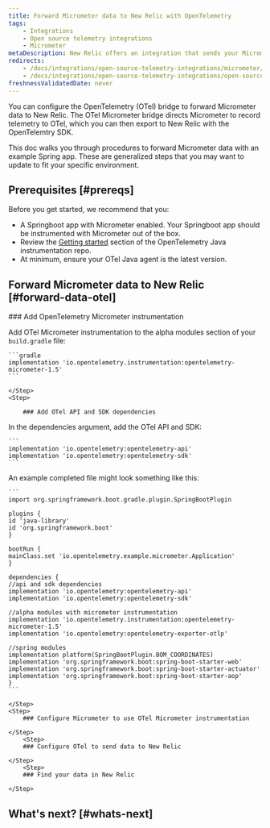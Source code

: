 ```yaml
---
title: Forward Micrometer data to New Relic with OpenTelemetry
tags:
    - Integrations
    - Open source telemetry integrations
    - Micrometer
metaDescription: New Relic offers an integration that sends your Micrometer telemetry data to your New Relic account.
redirects:
    - /docs/integrations/open-source-telemetry-integrations/micrometer/micrometer-metrics-registry
    - /docs/integrations/open-source-telemetry-integrations/open-source-telemetry-integration-list/new-relics-micrometer-integration
freshnessValidatedDate: never
---
```


You can configure the OpenTelemetry (OTel) bridge to forward Micrometer data to New Relic. The OTel Micrometer bridge directs Micrometer to record telemetry to OTel, which you can then export to New Relic with the OpenTelemtry SDK. 

This doc walks you through procedures to forward Micrometer data with an example Spring app. These are generalized steps that you may want to update to fit your specific environment. 

## Prerequisites [#prereqs]

Before you get started, we recommend that you:

* A Springboot app with Micrometer enabled. Your Springboot app should be instrumented with Micrometer out of the box.
* Review the [Getting started](https://docs.newrelic.com/docs/style-guide/capitalization/product-capability-feature-usage/) section of the OpenTelemetry Java instrumentation repo. 
* At minimum, ensure your OTel Java agent is the latest version.

## Forward Micrometer data to New Relic [#forward-data-otel]

<Steps>
    <Step>
### Add OpenTelemetry Micrometer instrumentation

Add OTel Micrometer instrumentation to the alpha modules section of your `build.gradle` file:

    ```gradle
    implementation 'io.opentelemetry.instrumentation:opentelemetry-micrometer-1.5'
    ```

    </Step>
    <Step>

        ### Add OTel API and SDK dependencies
        
In the dependencies argument, add the OTel API and SDK:

    ```
    implementation 'io.opentelemetry:opentelemetry-api'
    implementation 'io.opentelemetry:opentelemetry-sdk'
    ```
    
An example completed file might look something like this:

    ```
    import org.springframework.boot.gradle.plugin.SpringBootPlugin

    plugins {
    id 'java-library'
    id 'org.springframework.boot'
    }

    bootRun {
    mainClass.set 'io.opentelemetry.example.micrometer.Application'
    }

    dependencies {
    //api and sdk dependencies
    implementation 'io.opentelemetry:opentelemetry-api'
    implementation 'io.opentelemetry:opentelemetry-sdk'

    //alpha modules with micrometer instrumentation
    implementation 'io.opentelemetry.instrumentation:opentelemetry-micrometer-1.5'
    implementation 'io.opentelemetry:opentelemetry-exporter-otlp'

    //spring modules
    implementation platform(SpringBootPlugin.BOM_COORDINATES)
    implementation 'org.springframework.boot:spring-boot-starter-web'
    implementation 'org.springframework.boot:spring-boot-starter-actuator'
    implementation 'org.springframework.boot:spring-boot-starter-aop'
    }
    ```

    </Step>
    <Step>
        ### Configure Micrometer to use OTel Micrometer instrumentation
        
    </Step>
        <Step>
        ### Configure OTel to send data to New Relic
        
    </Step>
        <Step>
        ### Find your data in New Relic 
        
    </Step>
</Steps>

## What's next? [#whats-next]

